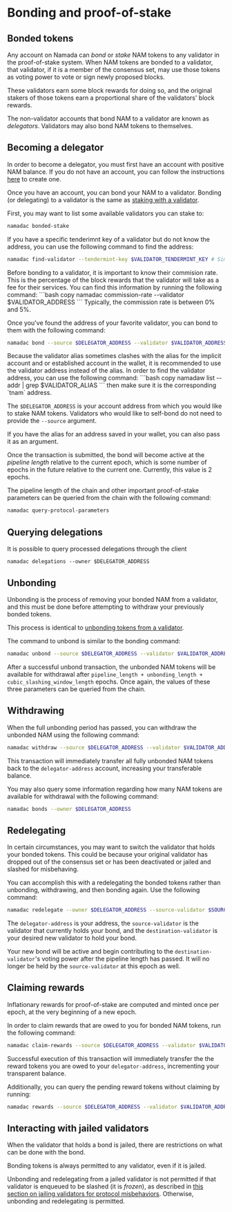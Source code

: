 
# Bonding and proof-of-stake

## Bonded tokens
Any account on Namada can *bond* or *stake* NAM tokens to any validator in the proof-of-stake system. When NAM tokens are bonded to a validator, that validator, if it is a member of the consensus set, may use those tokens as voting power to vote or sign newly proposed blocks.

These validators earn some block rewards for doing so, and the original stakers of those tokens earn a proportional share of the validators' block rewards.

The non-validator accounts that bond NAM to a validator are known as *delegators*. Validators may also bond NAM tokens to themselves.

## Becoming a delegator
In order to become a delegator, you must first have an account with positive NAM balance. If you do not have an account, you can follow the instructions [here](./transparent-accounts.mdx) to create one.

Once you have an account, you can bond your NAM to a validator. Bonding (or delegating) to a validator is the same as [staking with a validator](../operators/validators/staking.mdx).

First, you may want to list some available validators you can stake to:

```bash copy
namadac bonded-stake
```

If you have a specific tenderimnt key of a validator but do not know the address, you can use the following command to find the address:

```bash copy
namadac find-validator --tendermint-key $VALIDATOR_TENDERMINT_KEY # Similarly you can find the tendermint key from the address by providing the argument --validator <validator-address> instead
```

<Callout>
Before bonding to a validator, it is important to know their commision rate. This is the percentage of the block rewards that the validator will take as a fee for their services. You can find this information by running the following command:
```bash copy
namadac commission-rate --validator $VALIDATOR_ADDRESS
```
Typically, the commission rate is between 0% and 5%.
</Callout>

Once you've found the address of your favorite validator, you can bond to them with the following command:

```bash copy
namadac bond --source $DELEGATOR_ADDRESS --validator $VALIDATOR_ADDRESS --amount $AMOUNT
```

<Callout type="info">
Because the validator alias sometimes clashes with the alias for the implicit account and or established account in the wallet, it is recommended to use the validator address instead of the alias.
In order to find the validator address, you can use the following command:
```bash copy
namadaw list --addr | grep $VALIDATOR_ALIAS
```
then make sure it is the corresponding `tnam` address.
</Callout>

The `$DELEGATOR_ADDRESS` is your account address from which you would like to stake NAM tokens. Validators who would like to self-bond do not need to provide the `--source` argument.

If you have the alias for an address saved in your wallet, you can also pass it as an argument.

Once the transaction is submitted, the bond will become active at the *pipeline length* relative to the current epoch, which is some number of epochs in the future relative to the current one. Currently, this value is 2 epochs.

The pipeline length of the chain and other important proof-of-stake parameters can be queried from the chain with the following command:

```bash copy
namadac query-protocol-parameters
```

## Querying delegations

It is possible to query processed delegations through the client

```shell copy
namadac delegations --owner $DELEGATOR_ADDRESS
```

## Unbonding
Unbonding is the process of removing your bonded NAM from a validator, and this must be done before attempting to withdraw your previously bonded tokens.

This process is identical to [unbonding tokens from a validator](../operators/validators/staking.mdx#unbonding).

The command to unbond is similar to the bonding command:

```bash copy
namadac unbond --source $DELEGATOR_ADDRESS --validator $VALIDATOR_ADDRESS --amount $AMOUNT
```

After a successful unbond transaction, the unbonded NAM tokens will be available for withdrawal after `pipeline_length + unbonding_length + cubic_slashing_window_length` epochs. Once again, the values of these three parameters can be queried from the chain.

## Withdrawing
When the full unbonding period has passed, you can withdraw the unbonded NAM using the following command:

```bash copy
namadac withdraw --source $DELEGATOR_ADDRESS --validator $VALIDATOR_ADDRESS
```

This transaction will immediately transfer all fully unbonded NAM tokens back to the `delegator-address` account, increasing your transferable balance.

You may also query some information regarding how many NAM tokens are available for withdrawal with the following command:

```bash copy
namadac bonds --owner $DELEGATOR_ADDRESS
```

## Redelegating
In certain circumstances, you may want to switch the validator that holds your bonded tokens. This could be because your original validator has dropped out of the consensus set or has been deactivated or jailed and slashed for misbehaving.

You can accomplish this with a redelegating the bonded tokens rather than unbonding, withdrawing, and then bonding again. Use the following command:

```bash copy
namadac redelegate --owner $DELEGATOR_ADDRESS --source-validator $SOURCE_VALIDATOR_ADDRESS --destination-validator $DEST_VALIDATOR_ADDRESS --amount $AMOUNT
```

The `delegator-address` is your address, the `source-validator` is the validator that currently holds your bond, and the `destination-validator` is your desired new validator to hold your bond.

Your new bond will be active and begin contributing to the `destination-validator`'s voting power after the pipeline length has passed. It will no longer be held by the `source-validator` at this epoch as well.

## Claiming rewards
Inflationary rewards for proof-of-stake are computed and minted once per epoch, at the very beginning of a new epoch.

In order to claim rewards that are owed to you for bonded NAM tokens, run the following command:

```bash copy
namadac claim-rewards --source $DELEGATOR_ADDRESS --validator $VALIDATOR_ADDRESS
```

Successful execution of this transaction will immediately transfer the the reward tokens you are owed to your `delegator-address`, incrementing your transparent balance.

Additionally, you can query the pending reward tokens without claiming by running:

```bash copy
namadac rewards --source $DELEGATOR_ADDRESS --validator $VALIDATOR_ADDRESS
```

## Interacting with jailed validators

When the validator that holds a bond is jailed, there are restrictions on what can be done with the bond.

Bonding tokens is always permitted to any validator, even if it is jailed.

Unbonding and redelegating from a jailed validator is not permitted if that validator is enqueued to be slashed (it is *frozen*), as described in [this section on jailing validators for protocol misbehaviors](../operators/validators/jailing.mdx#jailing-for-protocol-misbehavior). Otherwise, unbonding and redelegating is permitted.